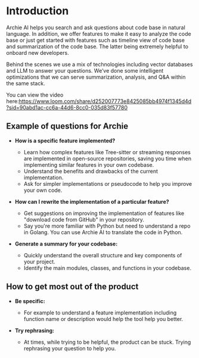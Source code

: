 # Introduction

Archie AI helps you search and ask questions about code base in natural language. In addition, we offer features to make it easy to analyze the code base or just get started with features such as timeline view of code base and summarization of the code base. The latter being extremely helpful to onboard new developers. 

Behind the scenes we use a mix of technologies including vector databases and LLM to answer your questions. We’ve done some intelligent optimizations that we can serve summarization, analysis, and Q&A within the same stack. 

You can view the video here:https://www.loom.com/share/d252007773e8425085bb4974f1345d4d?sid=90abd1ac-cc6a-44d6-8cc0-035d83f57780
## Example of questions for Archie

- **How is a specific feature implemented?**
  - Learn how complex features like Tree-sitter or streaming responses are implemented in open-source repositories, saving you time when implementing similar features in your own codebase.
  - Understand the benefits and drawbacks of the current implementation.
  - Ask for simpler implementations or pseudocode to help you improve your own code.

- **How can I rewrite the implementation of a particular feature?**
  - Get suggestions on improving the implementation of features like "download code from GitHub" in your repository.
  - Say you're more familiar with Python but need to understand a repo in Golang. You can use Archie AI to translate the code in Python.

- **Generate a summary for your codebase:**
  - Quickly understand the overall structure and key components of your project.
  - Identify the main modules, classes, and functions in your codebase.

## How to get most out of the product

- **Be specific:**
  - For example to understand a feature implementation including function name or description would help the tool help you better.

- **Try rephrasing:**
  - At times, while trying to be helpful, the product can be stuck. Trying rephrasing your question to help you.
